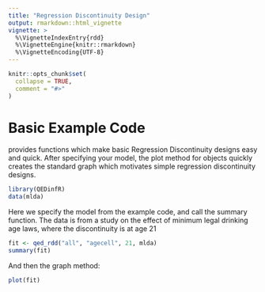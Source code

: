 ```yaml
---
title: "Regression Discontinuity Design"
output: rmarkdown::html_vignette
vignette: >
  %\VignetteIndexEntry{rdd}
  %\VignetteEngine{knitr::rmarkdown}
  %\VignetteEncoding{UTF-8}
---
```


```r
knitr::opts_chunk$set(
  collapse = TRUE,
  comment = "#>"
)
```

# Basic Example Code

\code{QEDinfR} provides functions which make basic Regression Discontinuity designs easy and quick. After specifying your model, the plot method for \code{qed_rdd} objects quickly creates the standard graph which motivates simple regression discontinuity designs.

```r
library(QEDinfR)
data(mlda)
```

Here we specify the model from the example code, and call the summary function. The data is from a study on the effect of minimum legal drinking age laws, where the discontinuity is at age 21

```r
fit <- qed_rdd("all", "agecell", 21, mlda)
summary(fit)
```

And then the graph method:

```r
plot(fit)
```

